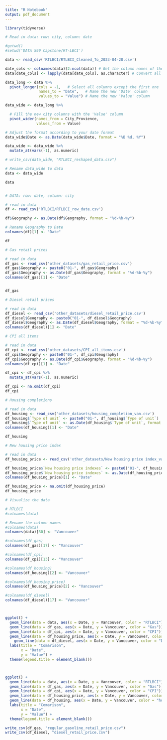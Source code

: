 ```yaml
---
title: "R Notebook"
output: pdf_document
---
```


```r
library(tidyverse)
```

```r
# Read in data: row: city, column: date

#getwd()
#setwd('DATA 599 Capstone/RT-LBCI')

data <- read_csv('RTLBCI/RTLBCI_Cleaned_To_2023-04-28.csv')

date_cols <- colnames(data)[2:ncol(data)] # Get the column names of the date columns
data[date_cols] <- lapply(data[date_cols], as.character) # Convert all date columns to character

data_long <- data %>%
  pivot_longer(cols = -1,   # Select all columns except the first one
               names_to = "Date",   # Name the new 'Date' column
               values_to = "Value") # Name the new 'Value' column

data_wide <- data_long %>%

  # Fill the new city columns with the 'Value' column
  pivot_wider(names_from = City_Provience,
              values_from = Value)

# Adjust the format according to your date format
data_wide$Date <- as.Date(data_wide$Date, format = "%B %d, %Y")

data_wide <- data_wide %>%
  mutate_at(vars(-1), as.numeric)

# write_csv(data_wide, "RTLBCI_reshaped_data.csv")

# Rename data_wide to data
data <- data_wide

data
```
```r

```
```r
# DATA: row: date, column: city

# read in data
df <- read_csv('RTLBCI/RTLBCI_row_date.csv')

df$Geography <- as.Date(df$Geography, format = "%d-%b-%y")

# Rename Geography to Date
colnames(df)[1] <- "Date"

df
```
```r
# Gas retail prices

# read in data
df_gas <- read_csv('other_datasets/gas_retail_price.csv')
df_gas$Geography <- paste0("01-", df_gas$Geography)
df_gas$Geography <- as.Date(df_gas$Geography, format = "%d-%b-%y")
colnames(df_gas)[1] <- "Date"


df_gas
```
```r
# Diesel retail prices

# read in data
df_diesel <- read_csv('other_datasets/diesel_retail_price.csv')
df_diesel$Geography <- paste0("01-", df_diesel$Geography)
df_diesel$Geography <- as.Date(df_diesel$Geography, format = "%d-%b-%y")
colnames(df_diesel)[1] <- "Date"
```
```r
# CPI all items

# read in data
df_cpi <- read_csv('other_datasets/CPI_all_items.csv')
df_cpi$Geography <- paste0("01-", df_cpi$Geography)
df_cpi$Geography <- as.Date(df_cpi$Geography, format = "%d-%b-%y")
colnames(df_cpi)[1] <- "Date"

df_cpi <- df_cpi %>%
  mutate_at(vars(-1), as.numeric)

df_cpi <- na.omit(df_cpi)
df_cpi
```
```r
# Housing completions

# read in data
df_housing <- read_csv('other_datasets/housing_completion_van.csv')
df_housing$`Type of unit` <- paste0("01-", df_housing$`Type of unit`)
df_housing$`Type of unit` <- as.Date(df_housing$`Type of unit`, format = "%d-%b-%y")
colnames(df_housing)[1] <- "Date"

df_housing
```
```r
# New housing price index

# read in data
df_housing_price <- read_csv('other_datasets/New housing price index_van.csv')

df_housing_price$`New housing price indexes` <- paste0("01-", df_housing_price$`New housing price indexes`)
df_housing_price$`New housing price indexes` <- as.Date(df_housing_price$`New housing price indexes`, format = "%d-%b-%y")
colnames(df_housing_price)[1] <- "Date"

df_housing_price <- na.omit(df_housing_price)
df_housing_price

```
```r
# Visualize the data

# RTLBCI
#colnames(data)

# Rename the column names
#colnames(data)
colnames(data)[30] <- "Vancouver"

#colnames(df_gas)
colnames(df_gas)[17] <- "Vancouver"

#colnames(df_cpi)
colnames(df_cpi)[13] <- "Vancouver"

#colnames(df_housing)
colnames(df_housing)[2] <- "Vancouver"

#colnames(df_housing_price)
colnames(df_housing_price)[2] <- "Vancouver"

#colnames(df_diesel)
colnames(df_diesel)[17] <- "Vancouver"



ggplot() +
  geom_line(data = data, aes(x = Date, y = Vancouver, color = "RTLBCI")) +
  geom_line(data = df_gas, aes(x = Date, y = Vancouver, color = "Gas")) +
  geom_line(data = df_cpi, aes(x = Date, y = Vancouver, color = "CPI")) +
  geom_line(data = df_housing_price, aes(x = Date, y = Vancouver, color = "Housing Price")) +
    geom_line(data = df_diesel, aes(x = Date, y = Vancouver, color = "Diesel")) +
  labs(title = "Comarison",
       x = "Date",
       y = "Value") +
  theme(legend.title = element_blank())



ggplot() +
  geom_line(data = data, aes(x = Date, y = Vancouver, color = "RTLBCI")) +
  geom_line(data = df_gas, aes(x = Date, y = Vancouver, color = "Gas")) +
  geom_line(data = df_cpi, aes(x = Date, y = Vancouver, color = "CPI")) +
  geom_line(data = df_housing_price, aes(x = Date, y = Vancouver, color = "Housing Price")) +
  geom_line(data = df_housing, aes(x = Date, y = Vancouver, color = "housing completiion")) +
  labs(title = "Comarison",
       x = "Date",
       y = "Value") +
  theme(legend.title = element_blank())
```
```r
write_csv(df_gas, "regular_gasoline_retail_price.csv")
write_csv(df_diesel, "diesel_retail_price.csv")
```
